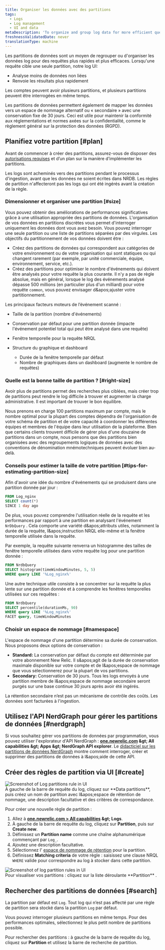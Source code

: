 ```yaml
---
title: Organiser les données avec des partitions
tags:
  - Logs
  - Log management
  - UI and data
metaDescription: 'To organize and group log data for more efficient querying in New Relic, use data partitions in the logs UI.'
freshnessValidatedDate: never
translationType: machine
---
```


Les partitions de données sont un moyen de regrouper ou d'organiser les données log pour des requêtes plus rapides et plus efficaces. Lorsqu'une requête cible une seule partition, notre log UI:

* Analyse moins de données non liées
* Renvoie les résultats plus rapidement

Les comptes peuvent avoir plusieurs partitions, et plusieurs partitions peuvent être interrogées en même temps.

Les partitions de données permettent également de mapper les données vers un espace de nommage alternatif ou « secondaire » avec une conservation fixe de 30 jours. Ceci est utile pour maintenir la conformité aux réglementations et normes axées sur la confidentialité, comme le règlement général sur la protection des données (RGPD).

## Planifiez votre partition [#plan]

Avant de commencer à créer des partitions, assurez-vous de disposer des [autorisations requises](/docs/logs/get-started/get-started-log-management#requirements) et d’un plan sur la manière d’implémenter les partitions.

<Callout variant="important">
  Les logs sont acheminés vers des partitions pendant le processus d'ingestion, avant que les données ne soient écrites dans NRDB. Les règles de partition n'affecteront pas les logs qui ont été ingérés avant la création de la règle.
</Callout>

### Dimensionner et organiser une partition [#size]

Vous pouvez obtenir des améliorations de performances significatives grâce à une utilisation appropriée des partitions de données. L'organisation de vos données en partitions discrètes vous permet d'interroger uniquement les données dont vous avez besoin. Vous pouvez interroger une seule partition ou une liste de partitions séparées par des virgules. Les objectifs du partitionnement de vos données doivent être :

* Créez des partitions de données qui correspondent aux catégories de votre environnement ou de votre organisation qui sont statiques ou qui changent rarement (par exemple, par unité commerciale, équipe, environnement, service, etc.).
* Créez des partitions pour optimiser le nombre d'événements qui doivent être analysés pour votre requête la plus courante. Il n'y a pas de règle absolue, mais en général, lorsque le log des événements analysé dépasse 500 millions (en particulier plus d'un milliard) pour votre requête `common`, vous pouvez envisager d&amp;apos;ajuster votre partitionnement.

Les principaux facteurs moteurs de l’événement scanné :

* Taille de la partition (nombre d'événements)

* Conservation par défaut pour une partition donnée (impacte l'événement potentiel total qui peut être analysé dans une requête)

* Fenêtre temporelle pour la requête NRQL

* Structure du graphique et dashboard

  * Durée de la fenêtre temporelle par défaut
  * Nombre de graphiques dans un dashboard (augmente le nombre de requêtes)

### Quelle est la bonne taille de partition ? [#right-size]

Avoir plus de partitions permet des recherches plus ciblées, mais créer trop de partitions peut rendre le log difficile à trouver et augmenter la charge administrative. Il est important de trouver le bon équilibre.

Nous prenons en charge 100 partitions maximum par compte, mais le nombre optimal pour la plupart des comptes dépendra de l'organisation de votre schéma de partition et de votre capacité à coordonner les différentes équipes et membres de l'équipe dans leur utilisation de la plateforme. Bien que certains clients trouvent difficile de gérer plus d'une douzaine de partitions dans un compte, nous pensons que des partitions bien organisées avec des regroupements logiques de données avec des conventions de dénomination mnémotechniques peuvent évoluer bien au-delà.

### Conseils pour estimer la taille de votre partition [#tips-for-estimating-partition-size]

Afin d'avoir une idée du nombre d'événements qui se produisent dans une partition donnée par jour :

```sql
FROM Log_nginx
SELECT count(*)
SINCE 1 day ago
```

De plus, vous pouvez comprendre l'utilisation réelle de la requête et les performances par rapport à une partition en analysant l'événement `NrDbQuery` . Cela comporte une variété d&amp;apos;attributs utiles, notamment la durée de la requête, l&amp;apos;instruction NRQL elle-même et la fenêtre temporelle utilisée dans la requête.

Par exemple, la requête suivante renverra un histogramme des tailles de fenêtre temporelle utilisées dans votre requête log pour une partition donnée :

```sql
FROM NrdbQuery 
SELECT histogram(timeWindowMinutes, 5, 5) 
WHERE query LIKE '%Log_nginx%'
```

Une autre technique utile consiste à se concentrer sur la requête la plus lente sur une partition donnée et à comprendre les fenêtres temporelles utilisées sur ces requêtes :

```sql
FROM NrdbQuery
SELECT percentile(durationMs, 90)
WHERE query LIKE '%Log_nginx%'
FACET query, timeWindowMinutes
```

### Choisir un espace de nommage [#namespace]

L'espace de nommage d'une partition détermine sa durée de conservation. Nous proposons deux options de conservation :

* <DNT>**Standard:**</DNT> La conservation par défaut du compte est déterminée par votre abonnement New Relic. Il s&amp;apos;agit de la durée de conservation maximale disponible sur votre compte et de l&amp;apos;espace de nommage que vous sélectionnerez pour la plupart de vos partitions.
* <DNT>**Secondary:**</DNT> Conservation de 30 jours. Tous les logs envoyés à une partition membre de l&amp;apos;espace de nommage secondaire seront purgés sur une base continue 30 jours après avoir été ingérés.

La rétention secondaire n’est pas un mécanisme de contrôle des coûts. Les données sont facturées à l'ingestion.

## Utilisez l'API NerdGraph pour gérer les partitions de données [#nerdgraph]

Si vous souhaitez gérer vos partitions de données par programmation, vous pouvez utiliser l'explorateur d'API NerdGraph : <DNT>**[one.newrelic.com](https://one.newrelic.com) &amp;gt; All capabilities &amp;gt; Apps &amp;gt; NerdGraph API explorer**</DNT>. Le [didacticiel sur les partitions de données NerdGraph](/docs/apis/nerdgraph/examples/nerdgraph-data-partition-rules-tutorial/) montre comment interroger, créer et supprimer des partitions de données à l&amp;apos;aide de cette API.

## Créer des règles de partition via UI [#create]

<img title="Log data partitions rule" alt="Screenshot of Log partitions rule in UI" src="/images/logs_screenshot-crop_log-partitions.webp" />

<figcaption>
  À gauche de la barre de requête du log, cliquez sur <DNT>**Data partitions**</DNT>, puis créez un nom de partition avec l&amp;apos;espace de rétention de nommage, une description facultative et des critères de correspondance.
</figcaption>

Pour créer une nouvelle règle de partition :

1. Allez à <DNT>**[one.newrelic.com &gt; All capabilities](https://one.newrelic.com/all-capabilities) &amp;gt; Logs**</DNT>.
2. À gauche de la barre de requête du log, cliquez sur <DNT>**Partition**</DNT>, puis sur <DNT>**Create new**</DNT>.
3. Définissez un <DNT>**Partition name**</DNT> comme une chaîne alphanumérique commençant par `Log_`.
4. Ajoutez une description facultative.
5. Sélectionnez l' [espace de nommage de rétention](#namespace) pour la partition.
6. Définissez <DNT>**Matching criteria**</DNT> de votre règle : saisissez une clause NRQL `WHERE` valide pour correspondre au log à stocker dans cette partition.

<img title="Log data partitions rules" alt="Screenshot of log partition rules in UI" src="/images/logs_screenshot-crop_log-partition-view.webp" />

<figcaption>
  Pour visualiser vos partitions : cliquez sur la liste déroulante <DNT>**Partition**</DNT> .
</figcaption>

## Rechercher des partitions de données [#search]

La partition par défaut est `Log`. Tout log qui n’est pas affecté par une règle de partition sera stocké dans la partition `Log` par défaut.

Vous pouvez interroger plusieurs partitions en même temps. Pour des performances optimales, sélectionnez le plus petit nombre de partitions possible.

Pour rechercher des partitions : à gauche de la barre de requête du log, cliquez sur <DNT>**Partition**</DNT> et utilisez la barre de recherche de partition.